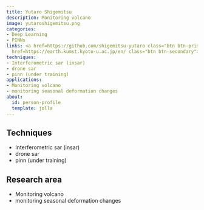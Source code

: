 ```yaml
---
title: Yutaro Shigemitsu
description: Monitoring volcano
image: yutaroshigemitsu.png
categories:
- Deep Learning
- PINNs
links: <a href=https://github.com/shigemitsu-yutaro class="btn btn-primary">Github</a><a
  href=https://earth.kumst.kyoto-u.ac.jp/en/ class="btn btn-secondary">Website</a>
techniques:
- Interferometric sar (insar)
- drone sar
- pinn (under training)
applications:
- Monitoring volcano
- monitoring seasonal deformation changes
about:
  id: person-profile
  template: jolla
---
```

   
:::{#person-profile}
:::
   
##
## Techniques
   
- Interferometric sar (insar)
- drone sar
- pinn (under training)
   
##
## Research area
   
- Monitoring volcano
- monitoring seasonal deformation changes
